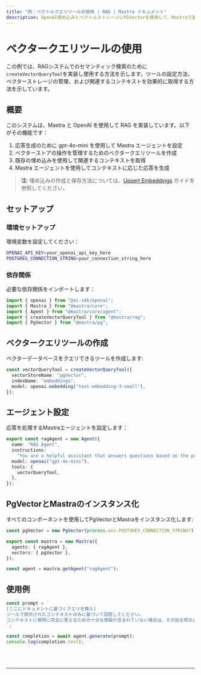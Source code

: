 ```yaml
---
title: "例：ベクトルクエリツールの使用 | RAG | Mastra ドキュメント"
description: OpenAI埋め込みとベクトルストレージにPGVectorを使用して、Mastraで基本的なRAGシステムを実装する例。
---
```



# ベクタークエリツールの使用

この例では、RAGシステムでのセマンティック検索のために`createVectorQueryTool`を実装し使用する方法を示します。ツールの設定方法、ベクターストレージの管理、および関連するコンテキストを効果的に取得する方法を示しています。

## 概要

このシステムは、Mastra と OpenAI を使用して RAG を実装しています。以下がその機能です：

1. 応答生成のために gpt-4o-mini を使用して Mastra エージェントを設定
2. ベクターストアの操作を管理するためのベクタークエリツールを作成
3. 既存の埋め込みを使用して関連するコンテキストを取得
4. Mastra エージェントを使用してコンテキストに応じた応答を生成

> **注**: 埋め込みの作成と保存方法については、[Upsert Embeddings](/examples/rag/upsert/upsert-embeddings) ガイドを参照してください。

## セットアップ

### 環境セットアップ

環境変数を設定してください：

```bash filename=".env"
OPENAI_API_KEY=your_openai_api_key_here
POSTGRES_CONNECTION_STRING=your_connection_string_here
```

### 依存関係

必要な依存関係をインポートします：

```typescript copy showLineNumbers filename="src/index.ts"
import { openai } from "@ai-sdk/openai";
import { Mastra } from "@mastra/core";
import { Agent } from "@mastra/core/agent";
import { createVectorQueryTool } from "@mastra/rag";
import { PgVector } from "@mastra/pg";
```

## ベクタークエリツールの作成

ベクターデータベースをクエリできるツールを作成します:

```typescript copy showLineNumbers{7} filename="src/index.ts"
const vectorQueryTool = createVectorQueryTool({
  vectorStoreName: "pgVector",
  indexName: "embeddings",
  model: openai.embedding("text-embedding-3-small"),
});
```

## エージェント設定

応答を処理するMastraエージェントを設定します：

```typescript copy showLineNumbers{13} filename="src/index.ts"
export const ragAgent = new Agent({
  name: "RAG Agent",
  instructions:
    "You are a helpful assistant that answers questions based on the provided context. Keep your answers concise and relevant.",
  model: openai("gpt-4o-mini"),
  tools: {
    vectorQueryTool,
  },
});
```

## PgVectorとMastraのインスタンス化

すべてのコンポーネントを使用してPgVectorとMastraをインスタンス化します:

```typescript copy showLineNumbers{23} filename="src/index.ts"
const pgVector = new PgVector(process.env.POSTGRES_CONNECTION_STRING!);

export const mastra = new Mastra({
  agents: { ragAgent },
  vectors: { pgVector },
});

const agent = mastra.getAgent("ragAgent");
```

## 使用例

```typescript copy showLineNumbers{32} filename="src/index.ts"
const prompt = `
[ここにドキュメントに基づくクエリを挿入]
ツールで提供されたコンテキストのみに基づいて回答してください。
コンテキストに質問に完全に答えるための十分な情報が含まれていない場合は、その旨を明示してください。
`;

const completion = await agent.generate(prompt);
console.log(completion.text);
```

<br />
<br />
<hr className="dark:border-[#404040] border-gray-300" />
<br />
<br />
<GithubLink
  link={
    "https://github.com/mastra-ai/mastra/blob/main/examples/basics/rag/basic-rag"
  }
/>
